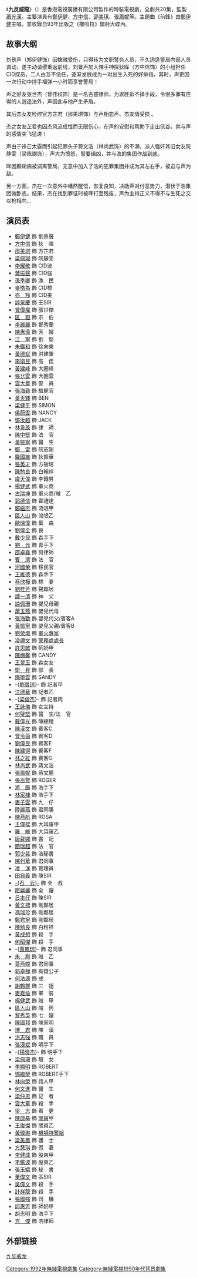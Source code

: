 {{無綫劇集
| 中文劇名=九反威龍
| 英文劇名={{lang|en|Crime Fighters}}
| 圖像=
| 製作年份=1992年（第1-19集）、1993年（第20集）
| 外景={{HKG-1959}}
| 翡翠台首播日期=1992年12月28日-1993年1月22日
| 翡翠台首播時間=逢星期一至五20:45-21:45
| 監製=[[蕭光漢|蕭光漢]]
| 編導=[[羅鎮岳|羅鎮岳]]、[[鍾澍佳|鍾澍佳]]、[[區德輝|區德輝]]、[[田廸桁|田廸桁]]
| 製作統籌=[[陳志江|陳志江]]
| 助理編導=[[吳家勤|吳家勤]]、[[黃祖明|黃祖明]]、[[何舜芝|何舜芝]]、[[黃國輝|黃國輝]]、<br>[[林向榮|林向榮]]
| 編審=[[黃育德|黃育德]]
| 編劇=[[楊基|楊基]]、[[李瑞萍|李瑞萍]]、[[關艷霞|關艷霞]]、[[吳芷君|吳芷君]]、<br>[[林森明|林森明]]、[[陳金鈴|陳金鈴]]
| 集數=20
| 劇種=警匪劇
| 主演={{nowrap|[[鄭伊健|鄭伊健]]、[[方中信|方中信]]、[[邵美琪|邵美琪]]、[[張鳳妮|張鳳妮]]、<br>[[曾偉權|曾偉權]]、[[梁藝齡|梁藝齡]]}}
| 主題曲=前鋒
| 作曲=[[馮正|馮正]]
| 填詞=[[馮正|馮正]]
| 主唱=[[鄭伊健|鄭伊健]]
| 插曲=從沒對我坦白
| 作曲2=[[陳光榮|陳光榮]]
| 填詞2=[[盧俊安|盧俊安]]
| 主唱2=[[鄭伊健|鄭伊健]]
| 備註=
}}
《'''九反威龍'''》（{{lang-en|'''Crime Fighters'''}}）是香港電視廣播有限公司製作的時裝電視劇，全劇共20集，監製[[蕭光漢|蕭光漢]]。主要演員有[[鄭伊健|鄭伊健]]、[[方中信|方中信]]、[[邵美琪|邵美琪]]、[[張鳳妮|張鳳妮]]等。主題曲《前鋒》由[[鄭伊健|鄭伊健]]主唱，並收錄自93年出版之《撒哈拉》鐳射大碟內。

==故事大纲==
刘景声（郑伊健饰）因擒贼受伤，只得转为文职警务人员，不久适逢警局内部人员调动，遂主动请缨重返前线，刘景声加入辣手神探狄晖（方中信饰）的小组担任CID探员，二人由互不信任，逐渐发展成为一对出生入死的好排挡，其时，声更因一次行动中持手榴弹一小时而享誉警局！

声之好友张世杰（曾伟权饰）是一名古惑律师，为求胜诉不择手段，令很多罪有应得的人逍遥法外，声因此与他产生矛盾。

其后杰女友检控官方芷君（邵美琪饰）与声相恋声、杰友情受损 。

杰之女友芷君也因杰风流成性而无限伤心，在声的安慰和帮助下走出低谷，并与声的感情突飞猛进！

声由于锋芒太露而引起犯罪头子蒋文浩（林尚武饰）的不满，派人强奸其旧女友阮静雯（梁佩瑚饰），声大为愤怒，誓要缉凶，并与浩的集团作战到底。

晖因癫痫病被调离警局，无意中加入了浩的犯罪集团并成为其左右手，被迫与声为敌。

另一方面，杰在一次意外中幡然醒悟，恢复良知，决助声对付恶势力，潜伏于浩集团做卧底。结果，杰在找到罪证时被晖打至残废，声为主持正义不得不与生死之交以枪相向…


==演员表==

*[[鄭伊健|鄭伊健]] 飾 劉景聲
*[[方中信|方中信]] 飾 狄　暉
*[[邵美琪|邵美琪]] 飾 方芷君
*[[梁佩瑚|梁佩瑚]] 飾 阮靜雯
*[[李耀敬|李耀敬]] 飾 CID波
*[[葉振聲|葉振聲]] 飾 CID強
*[[孫季卿|孫季卿]] 飾 漁　民
*[[麥皓為|麥皓為]] 飾 CID標
*[[亦羚|亦　羚]] 飾 CID美
*[[談泉慶|談泉慶]] 飾 王SIR
*[[曾偉權|曾偉權]] 飾 張世傑
*[[區嶽|區　嶽]] 飾 宗　伯
*[[李麗麗|李麗麗]] 飾 鄭秀蘭
*[[陳惠瑜|陳惠瑜]] 飾 芳　嫂
*[[江寧_(演員)|江　寧]] 飾 劉　堅
*[[朱鐵和|朱鐵和]] 飾 徐向東
*[[黃德斌|黃德斌]] 飾 洪建軍
*[[李衛民|李衛民]] 飾 高　佳
*[[黃建峰|黃建峰]] 飾 大圈峰
*[[張北雲|張北雲]] 飾 大圈雲
*[[雲大華|雲大華]] 飾 警　員
*[[張海勤|張海勤]] 飾 驗屍官
*[[黃天鐸|黃天鐸]] 飾 BEN
*[[梁健平|梁健平]] 飾 SIMON
*[[侯蔚雲|侯蔚雲]] 飾 NANCY
*[[鄧汝超|鄧汝超]] 飾 JACK
*[[林韋辰|林韋辰]] 飾 律　師
*[[陳中堅|陳中堅]] 飾 法　官
*[[黃振寧|黃振寧]] 飾 醫　生
*[[鄭雷|鄭　雷]] 飾 阮志剛
*[[羅國維|羅國維]] 飾 狄振華
*[[張英才|張英才]] 飾 方樹培
*[[陳勉良|陳勉良]] 飾 白翰祥
*[[虞天偉|虞天偉]] 飾 李鐵男
*[[楊健武|楊健武]] 飾 軍火商
*[[古瑞坤|古瑞坤]] 飾 軍火商/賊　乙
*[[郭德信|郭德信]] 飾 霍禮達
*[[鄭繼宗|鄭繼宗]] 飾 流氓甲
*[[區人山|區人山]] 飾 流氓乙
*[[歐瑞偉|歐瑞偉]] 飾 葉　森
*[[劉煒全|劉煒全]] 飾 良
*[[戴少民|戴少民]] 飾 森手下
*[[劉允|劉　允]] 飾 青手下
*[[邵卓堯|邵卓堯]] 飾 何律師
*[[曹濟|曹　濟]] 飾 法　官
*[[河國榮|河國榮]] 飾 移民官
*[[王維德|王維德]] 飾 森手下
*[[蔡欣樺|蔡欣樺]] 飾 標　妻
*[[劉桂芳|劉桂芳]] 飾 聲鄰居
*[[譚一清|譚一清]] 飾 神　父
*[[談佩珊|談佩珊]] 飾 嬰兒母親
*[[蕭玉燕|蕭玉燕]] 飾 嬰兒代母
*[[張海勤|張海勤]] 飾 嬰兒代父/賓客A
*[[黃振寧|黃振寧]] 飾 嬰兒父親/賓客B
*[[劉榮熾|劉榮熾]] 飾 [[軍火專家|軍火專家]]
*[[凌禮文|凌禮文]] 飾 [[警務處處長|警務處處長]]
*[[許思敏|許思敏]] 飾 師奶甲
*[[陳梅馨|陳梅馨]] 飾 CANDY
*[[王翠玉|王翠玉]] 飾 森女友
*[[衛昇|衛　昇]] 飾 部　長
*[[陳曉雲|陳曉雲]] 飾 SANDY
*-{[[劉寶琼|劉寶琼]]}- 飾 記者甲
*[[江德華|江德華]] 飾 記者乙
*-{[[梁俊杰|梁俊杰]]}- 飾 記者丙
*[[王詠儀|王詠儀]] 飾 女主持
*[[何璧堅|何璧堅]] 飾 醫　生/法　官
*[[戴偉光|戴偉光]] 飾 陳總理
*[[陳漢文|陳漢文]] 飾 賓客C
*[[曾令茵|曾令茵]] 飾 賓客D
*[[劉偉民|劉偉民]] 飾 賓客E
*[[陳建得|陳建得]] 飾 賓客F
*[[林之紅|林之紅]] 飾 賓客G
*[[林尚武|林尚武]] 飾 蔣文浩
*[[張鳳妮|張鳳妮]] 飾 蔣文麗
*[[張百賢|張百賢]] 飾 ROGER
*[[游飈|游　飈]] 飾 浩手下
*[[林家棟|林家棟]] 飾 浩手下
*[[麥子雲|麥子雲]] 飾 九　仔
*[[陸麗燕|陸麗燕]] 飾 君同事
*[[陳燕航|陳燕航]] 飾 ROSA
*[[王偉樑|王偉樑]] 飾 大耳窿甲
*[[羅維|羅　維]] 飾 大耳窿乙
*[[唐葳娜|唐葳娜]] 飾 書　記
*[[簡瑞超|簡瑞超]] 飾 法　官
*[[郭少芸|郭少芸]] 飾 浩秘書
*[[陳列華|陳列華]] 飾 君同事
*[[凌漢|凌　漢]] 飾 管理員
*[[田自義|田自義]] 飾 陳SIR
*[[石云|-{石　云}-]] 飾 全　叔
*[[廖麗麗|廖麗麗]] 飾 全　嬸
*[[日本仔|日本仔]] 飾 陳SIR
*[[黃文標|黃文標]] 飾 剛鄰居
*[[馮瑞珍|馮瑞珍]] 飾 剛鄰居
*[[鄭君寧|鄭君寧]] 飾 剛鄰居
*[[陳勉良|陳勉良]] 飾 白粉祥
*[[黃成想|黃成想]] 飾 殺　手
*[[何昭傑|何昭傑]] 飾 殺　手
*-{[[黃鳳琼|黃鳳琼]]}- 飾 君同事
*[[朱剛|朱　剛]] 飾 賊　乙
*[[莫燕嫦|莫燕嫦]] 飾 君同事
*[[郭卓樺|郭卓樺]] 飾 有錢公子
*[[何浩源|何浩源]] 飾 成
*[[謝鶴群|謝鶴群]] 飾 三　姐
*[[麥嘉倫|麥嘉倫]] 飾 軍　裝
*[[楊健武|楊健武]] 飾 賊　甲
*[[區人山|區人山]] 飾 賊　丙
*[[黎秀英|黎秀英]] 飾 七　嬸
*[[陳國邦|陳國邦]] 飾 陳家明
*[[博君|博　君]] 飾 陳　漢
*[[洪志強|洪志強]] 飾 職　員
*[[張漢斌|張漢斌]] 飾 明手下
*-{[[楊曉杰|楊曉杰]]}- 飾 明手下
*[[梁佩珊|梁佩珊]] 飾 靚　女
*[[李顯明|李顯明]] 飾 ROBERT
*[[鄧繼榮|鄧繼榮]] 飾 ROBERT手下
*[[林向榮|林向榮]] 飾 路人甲
*[[何文進|何文進]] 飾 醫　生
*[[梁仲恩|梁仲恩]] 飾 記　者
*[[雲大華|雲大華]] 飾 殺　手
*[[梁志|梁　志]] 飾 看　更
*[[陳啟基|陳啟基]] 飾 [[關員|關員]]甲
*[[王俊傑|王俊傑]] 飾 關員乙
*[[黃瑋琳|黃瑋琳]] 飾 [[機場特警組|機場特警組]]
*[[梁美鳳|梁美鳳]] 飾 護　士
*[[方慧琪|方慧琪]] 飾 假　妻
*[[李健成|李健成]] 飾 股東甲
*[[李鑑波|李鑑波]] 飾 股東乙
*[[張玉嬌|張玉嬌]] 飾 秘　書
*[[董偉文|董偉文]] 飾 區SIR
*[[吳偉文|吳偉文]] 飾 殺　手
*[[計祥龍|計祥龍]] 飾 殺　手
*[[張國強_(香港)|張國強]] 飾 司　機
*[[邱惠芳|邱惠芳]] 飾 師奶甲
*胡志明 飾 浩手下
*[[方傑_(演員)|方　傑]] 飾 浩律師

[[Category:1992年無綫電視劇集|Category:1992年無綫電視劇集]]
[[Category:無綫電視1990年代背景劇集|Category:無綫電視1990年代背景劇集]]


==外部链接==

[https://programme.mytvsuper.com/tc/103465/九反威龍  九反威龙] {{Wayback|url=https://programme.mytvsuper.com/tc/103465/%E4%B9%9D%E5%8F%8D%E5%A8%81%E9%BE%8D |date=20190323043704 }}